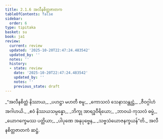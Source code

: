 ```yaml
---
title: 2.1.6 အလီနစိတ္တဇာတက
tableOfContents: false
sidebar:
  order: 6
type: tipitaka
basket: su
book: ja1
review:
  current: review
  updated: '2025-10-20T22:47:24.483542'
  updated_by: ''
  notes: ''
  history:
  - state: review
    date: '2025-10-20T22:47:24.483542'
    updated_by: ''
    notes: ''
    previous_state: draft
---
```



<DynamicBreadcrumb />


<ReviewStatus review={frontmatter.review} showDetails={true} />

<HypothesisAnnotation frontmatter={frontmatter} />

<Division number="11" book="ja1" e="ch" v="22" p="37">

<Paragraph number="355" type="verses" book="ja1">
_“အလီနစိတ္တံ နိဿာယ,_  
_ပဟဋ္ဌာ မဟတီ စမူ;_  
_ကောသလံ သေနာသန္တုဋ္ဌံ,_  
_ဇီဝဂ္ဂါဟံ အဂါဟယိ._  

</Paragraph>

</Division>
<Division number="12" book="ja1" e="ch" v="22" p="37">

<Paragraph number="356" type="verses" book="ja1">
_ဧဝံ နိဿယသမ္ပန္နော,_  
_ဘိက္ခု အာရဒ္ဓဝီရိယော;_  
_ဘာဝယံ ကုသလံ ဓမ္မံ,_  
_ယောဂက္ခေမဿ ပတ္တိယာ;_  
_ပါပုဏေ အနုပုဗ္ဗေန,_  
_သဗ္ဗသံယောဇနက္ခယန်”တိ._  


</Paragraph>
</Division>

<Paragraph number="357" type="center" book="ja1">
အလီနစိတ္တဇာတကံ ဆဋ္ဌံ.
</Paragraph>
